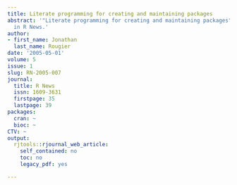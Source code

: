 ```yaml
---
title: Literate programming for creating and maintaining packages
abstract: '"Literate programming for creating and maintaining packages" published
  in R News.'
author:
- first_name: Jonathan
  last_name: Rougier
date: '2005-05-01'
volume: 5
issue: 1
slug: RN-2005-007
journal:
  title: R News
  issn: 1609-3631
  firstpage: 35
  lastpage: 39
packages:
  cran: ~
  bioc: ~
CTV: ~
output:
  rjtools::rjournal_web_article:
    self_contained: no
    toc: no
    legacy_pdf: yes

---
```

